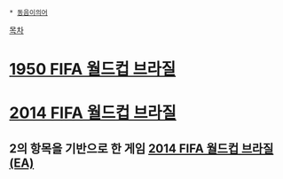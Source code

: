  * [[동음이의어]]

[[목차]]
= [[1950 FIFA 월드컵 브라질]] =
= [[2014 FIFA 월드컵 브라질]] =
== 2의 항목을 기반으로 한 게임 [[2014 FIFA 월드컵 브라질 (EA)]] ==
